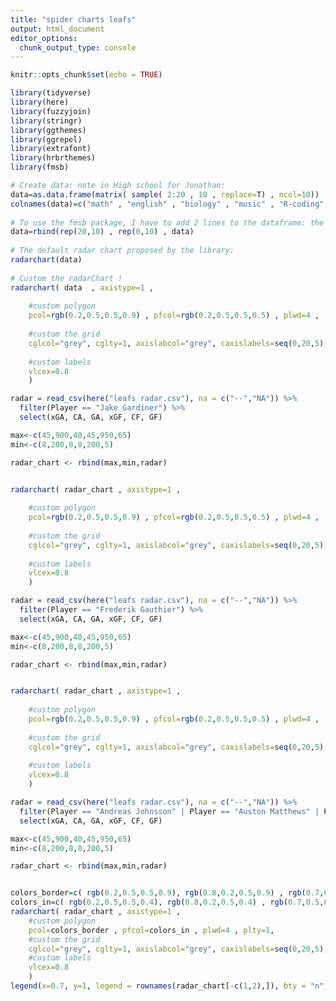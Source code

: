 ---
title: "spider charts leafs"
output: html_document
editor_options: 
  chunk_output_type: console
---

```{r setup, include=FALSE}
knitr::opts_chunk$set(echo = TRUE)
```

```{r}
library(tidyverse)
library(here)
library(fuzzyjoin)
library(stringr)
library(ggthemes)
library(ggrepel)
library(extrafont)
library(hrbrthemes)
library(fmsb)


```

```{r}

# Create data: note in High school for Jonathan:
data=as.data.frame(matrix( sample( 2:20 , 10 , replace=T) , ncol=10))
colnames(data)=c("math" , "english" , "biology" , "music" , "R-coding", "data-viz" , "french" , "physic", "statistic", "sport" )
 
# To use the fmsb package, I have to add 2 lines to the dataframe: the max and min of each topic to show on the plot!
data=rbind(rep(20,10) , rep(0,10) , data)
 
# The default radar chart proposed by the library:
radarchart(data)
 
# Custom the radarChart !
radarchart( data  , axistype=1 , 
 
    #custom polygon
    pcol=rgb(0.2,0.5,0.5,0.9) , pfcol=rgb(0.2,0.5,0.5,0.5) , plwd=4 , 
 
    #custom the grid
    cglcol="grey", cglty=1, axislabcol="grey", caxislabels=seq(0,20,5), cglwd=0.8,
 
    #custom labels
    vlcex=0.8 
    )
```
```{r}
radar = read_csv(here("leafs radar.csv"), na = c("--","NA")) %>% 
  filter(Player == "Jake Gardiner") %>% 
  select(xGA, CA, GA, xGF, CF, GF)

max<-c(45,900,40,45,950,65)
min<-c(8,200,8,8,200,5)

radar_chart <- rbind(max,min,radar)


radarchart( radar_chart , axistype=1 , 
 
    #custom polygon
    pcol=rgb(0.2,0.5,0.5,0.9) , pfcol=rgb(0.2,0.5,0.5,0.5) , plwd=4 , 
 
    #custom the grid
    cglcol="grey", cglty=1, axislabcol="grey", caxislabels=seq(0,20,5), cglwd=0.8,
 
    #custom labels
    vlcex=0.8 
    )

```

```{r}
radar = read_csv(here("leafs radar.csv"), na = c("--","NA")) %>% 
  filter(Player == "Frederik Gauthier") %>% 
  select(xGA, CA, GA, xGF, CF, GF)

max<-c(45,900,40,45,950,65)
min<-c(8,200,8,8,200,5)

radar_chart <- rbind(max,min,radar)


radarchart( radar_chart , axistype=1 , 
 
    #custom polygon
    pcol=rgb(0.2,0.5,0.5,0.9) , pfcol=rgb(0.2,0.5,0.5,0.5) , plwd=4 , 
 
    #custom the grid
    cglcol="grey", cglty=1, axislabcol="grey", caxislabels=seq(0,20,5), cglwd=0.8,
 
    #custom labels
    vlcex=0.8 
    )

```

```{r}
radar = read_csv(here("leafs radar.csv"), na = c("--","NA")) %>% 
  filter(Player == "Andreas Johnsson" | Player == "Auston Matthews" | Player == "Kasperi Kapanen") %>% 
  select(xGA, CA, GA, xGF, CF, GF)

max<-c(45,900,40,45,950,65)
min<-c(8,200,8,8,200,5)

radar_chart <- rbind(max,min,radar)


colors_border=c( rgb(0.2,0.5,0.5,0.9), rgb(0.8,0.2,0.5,0.9) , rgb(0.7,0.5,0.1,0.9) )
colors_in=c( rgb(0.2,0.5,0.5,0.4), rgb(0.8,0.2,0.5,0.4) , rgb(0.7,0.5,0.1,0.4) )
radarchart( radar_chart , axistype=1 , 
    #custom polygon
    pcol=colors_border , pfcol=colors_in , plwd=4 , plty=1,
    #custom the grid
    cglcol="grey", cglty=1, axislabcol="grey", caxislabels=seq(0,20,5), cglwd=0.8,
    #custom labels
    vlcex=0.8 
    )
legend(x=0.7, y=1, legend = rownames(radar_chart[-c(1,2),]), bty = "n", pch=20 , col=colors_in , text.col = "grey", cex=1.2, pt.cex=3)

```


